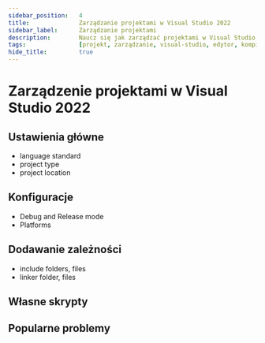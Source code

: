 ```yaml
---
sidebar_position:	4
title:				Zarządzanie projektami w Visual Studio 2022
sidebar_label:		Zarządzanie projektami
description:		Naucz się jak zarządzać projektami w Visual Studio 2022
tags:				[projekt, zarządzanie, visual-studio, edytor, kompilator, ustawienia, narzędzie, windows]
hide_title:			true
---
```



<NotFinished />

# Zarządzenie projektami w Visual Studio 2022

## Ustawienia główne

<ImproveSection />

- language standard
- project type
- project location

## Konfiguracje

<ImproveSection />

- Debug and Release mode
- Platforms

## Dodawanie zależności

<ImproveSection />

- include folders, files
- linker folder, files

## Własne skrypty

<ImproveSection />

## Popularne problemy

<ImproveSection />

